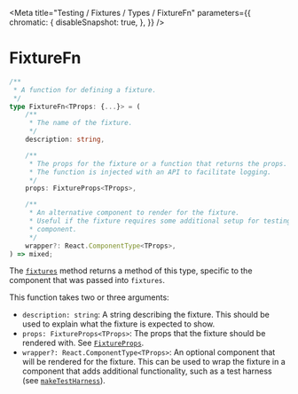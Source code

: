 
<Meta
  title="Testing / Fixtures / Types / FixtureFn"
  parameters={{
        chromatic: {
            disableSnapshot: true,
        },
    }}
/>

# FixtureFn

```ts
/**
 * A function for defining a fixture.
 */
type FixtureFn<TProps: {...}> = (
    /**
     * The name of the fixture.
     */
    description: string,

    /**
     * The props for the fixture or a function that returns the props.
     * The function is injected with an API to facilitate logging.
     */
    props: FixtureProps<TProps>,

    /**
     * An alternative component to render for the fixture.
     * Useful if the fixture requires some additional setup for testing the
     * component.
     */
    wrapper?: React.ComponentType<TProps>,
) => mixed;

```

The [`fixtures`](/docs/testing-fixtures-exports-fixtures--page) method returns a method of this type, specific to the component that was passed into `fixtures`.

This function takes two or three arguments:

* `description: string`: A string describing the fixture. This should be used to explain what the fixture is expected to show.
* `props: FixtureProps<TProps>`: The props that the fixture should be rendered with. See [`FixtureProps`](/docs/testing-fixtures-types-fixtureprops--page).
* `wrapper?: React.ComponentType<TProps>`: An optional component that will be rendered for the fixture. This can be used to wrap the fixture in a component that adds additional functionality, such as a test harness (see [`makeTestHarness`](/docs/testing-test-harness-exports-maketestharness--page)).
